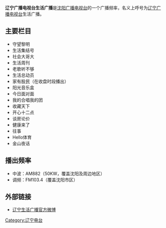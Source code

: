 {{unreferenced|time=2014-11-19T10:16:24+00:00}}
{{广播电台
| 電臺名稱 = 辽宁广播电视台生活广播
| 英文名稱 = 
| 原文名称 = 
| 電臺圖片檔案 =  
| 電臺圖片尺寸 = 160px
| 電臺圖片名稱 = 
| 通称 = 
| 缩写 =  
| 所屬國家 = {{CHN}}
| 總部所在 = {{CHN}}[[辽宁省|辽宁省]][[沈阳市|沈阳市]]
| 播放地區 = [[辽宁省|辽宁省]]
| 開播日期 = 1991年
| 停播日期 = 
| 電臺呼號 = 辽宁生活广播
| 类型 = 
| 宗教 = 
| 主要语言 = [[普通话|普通话]]
| 使用频段= [[FM|FM]]、[[中波|中波]]
| 電臺口號 = 
| 隶属 = [[辽宁广播电视台|辽宁广播电视台]]
| 擁有者 = [[沈阳广播电视台|沈阳广播电视台]]
| 持股者 =
| 董事长 =  
| 前電臺名稱 = 
| 被取代名稱 = 
| 前頻道呼號 = 沈阳人民广播电台经济广播<br>沈阳广播电视台经济广播
| 被取代呼號 =
| 集團同類頻道 = 
| 重播服務頻道 = 
| 電臺官方網站 = 
}}
'''辽宁广播电视台生活广播'''是[[沈阳广播电视台|沈阳广播电视台]]的一个广播频率，名义上呼号为[[辽宁广播电视台|辽宁广播电视台]]生活广播。

==主要栏目==
{{update|章节|time=2019-02-17}}
*守望黎明
*生活集结号
*社会大哥大
*生活周刊
*老歌听不够
*生活总动员
*家有股民（在收盘时段播出）
*阳光音乐盒
*今日面对面
*我的合唱我的团
*收藏天下
*开心十二点
*谈房论价
*健康来了
*往事
*Hello体育
*金山夜话

==播出频率==
*中波：AM882（50KW，覆盖沈阳及周边地区）
*调频：FM103.4（覆盖沈阳市区）

==外部链接==
*[http://weibo.com/u/3233576053 辽宁生活广播官方微博]

{{沈阳广播电视台}}
{{辽宁广播电视台}}
[[Category:辽宁电台|Category:辽宁电台]]